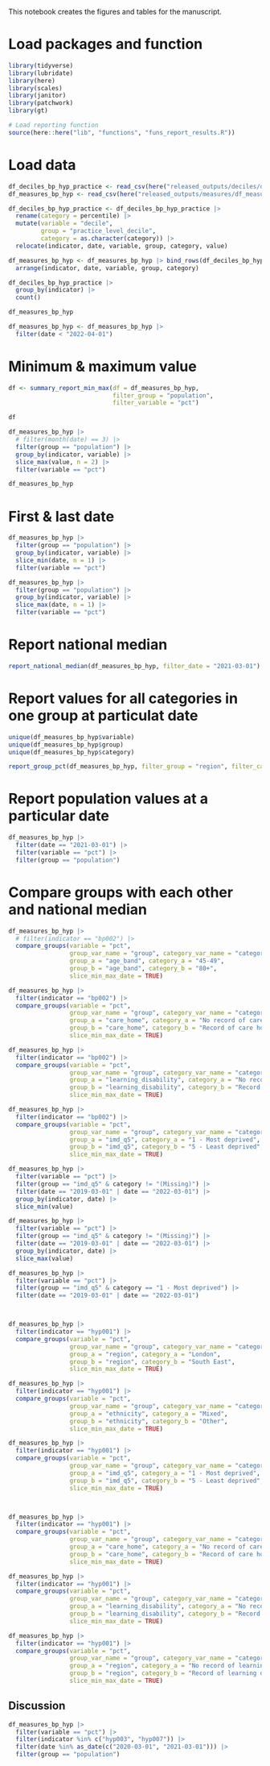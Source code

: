 This notebook creates the figures and tables for the manuscript.

# Load packages and function

```r

library(tidyverse)
library(lubridate)
library(here)
library(scales)
library(janitor)
library(patchwork)
library(gt)

```


```r
# Load reporting function
source(here::here("lib", "functions", "funs_report_results.R"))
```

# Load data

```r

df_deciles_bp_hyp_practice <- read_csv(here("released_outputs/deciles/deciles_bp_hyp_practice.csv"))
df_measures_bp_hyp <- read_csv(here("released_outputs/measures/df_measures_bp_hyp.csv"))

df_deciles_bp_hyp_practice <- df_deciles_bp_hyp_practice |>
  rename(category = percentile) |>
  mutate(variable = "decile",
         group = "practice_level_decile",
         category = as.character(category)) |>
  relocate(indicator, date, variable, group, category, value)

df_measures_bp_hyp <- df_measures_bp_hyp |> bind_rows(df_deciles_bp_hyp_practice)|>
  arrange(indicator, date, variable, group, category)

df_deciles_bp_hyp_practice |>
  group_by(indicator) |>
  count()

df_measures_bp_hyp 

df_measures_bp_hyp <- df_measures_bp_hyp |>
  filter(date < "2022-04-01")

```

# Minimum & maximum value

```r

df <- summary_report_min_max(df = df_measures_bp_hyp,
                             filter_group = "population",
                             filter_variable = "pct")

df      

df_measures_bp_hyp |>
  # filter(month(date) == 3) |>
  filter(group == "population") |>
  group_by(indicator, variable) |>
  slice_max(value, n = 2) |>
  filter(variable == "pct")

df_measures_bp_hyp
```

# First & last date

```r

df_measures_bp_hyp |>
  filter(group == "population") |>
  group_by(indicator, variable) |>
  slice_min(date, n = 1) |>
  filter(variable == "pct")

df_measures_bp_hyp |>
  filter(group == "population") |>
  group_by(indicator, variable) |>
  slice_max(date, n = 1) |>
  filter(variable == "pct")

```

# Report national median
```r

report_national_median(df_measures_bp_hyp, filter_date = "2021-03-01")

```

# Report values for all categories in one group at particulat date

```r

unique(df_measures_bp_hyp$variable)
unique(df_measures_bp_hyp$group)
unique(df_measures_bp_hyp$category)

report_group_pct(df_measures_bp_hyp, filter_group = "region", filter_category = NULL, filter_date = "2021-03-01")


```

# Report population values at a particular date

```r

df_measures_bp_hyp |>
  filter(date == "2021-03-01") |>
  filter(variable == "pct") |>
  filter(group == "population")

```

# Compare groups with each other and national median

```r
df_measures_bp_hyp |>
  # filter(indicator == "bp002") |>
  compare_groups(variable = "pct",  
                 group_var_name = "group", category_var_name = "category",
                 group_a = "age_band", category_a = "45-49",
                 group_b = "age_band", category_b = "80+", 
                 slice_min_max_date = TRUE)

df_measures_bp_hyp |>
  filter(indicator == "bp002") |>
  compare_groups(variable = "pct",  
                 group_var_name = "group", category_var_name = "category",
                 group_a = "care_home", category_a = "No record of care home status",
                 group_b = "care_home", category_b = "Record of care home status",
                 slice_min_max_date = TRUE) 

df_measures_bp_hyp |>
  filter(indicator == "bp002") |>
  compare_groups(variable = "pct",  
                 group_var_name = "group", category_var_name = "category",
                 group_a = "learning_disability", category_a = "No record of learning disability",
                 group_b = "learning_disability", category_b = "Record of learning disability",
                 slice_min_max_date = TRUE) 

df_measures_bp_hyp |>
  filter(indicator == "bp002") |>
  compare_groups(variable = "pct",  
                 group_var_name = "group", category_var_name = "category",
                 group_a = "imd_q5", category_a = "1 - Most deprived",
                 group_b = "imd_q5", category_b = "5 - Least deprived",
                 slice_min_max_date = TRUE) 

df_measures_bp_hyp |>
  filter(variable == "pct") |>
  filter(group == "imd_q5" & category != "(Missing)") |>
  filter(date == "2019-03-01" | date == "2022-03-01") |>
  group_by(indicator, date) |>
  slice_min(value)

df_measures_bp_hyp |>
  filter(variable == "pct") |>
  filter(group == "imd_q5" & category != "(Missing)") |>
  filter(date == "2019-03-01" | date == "2022-03-01") |>
  group_by(indicator, date) |>
  slice_max(value)

df_measures_bp_hyp |>
  filter(variable == "pct") |>
  filter(group == "imd_q5" & category == "1 - Most deprived") |>
  filter(date == "2019-03-01" | date == "2022-03-01")




```


```r

df_measures_bp_hyp |>
  filter(indicator == "hyp001") |>
  compare_groups(variable = "pct",  
                 group_var_name = "group", category_var_name = "category",
                 group_a = "region", category_a = "London",
                 group_b = "region", category_b = "South East",
                 slice_min_max_date = TRUE)

df_measures_bp_hyp |>
  filter(indicator == "hyp001") |>
  compare_groups(variable = "pct",  
                 group_var_name = "group", category_var_name = "category",
                 group_a = "ethnicity", category_a = "Mixed",
                 group_b = "ethnicity", category_b = "Other",
                 slice_min_max_date = TRUE) 

df_measures_bp_hyp |>
  filter(indicator == "hyp001") |>
  compare_groups(variable = "pct",  
                 group_var_name = "group", category_var_name = "category",
                 group_a = "imd_q5", category_a = "1 - Most deprived",
                 group_b = "imd_q5", category_b = "5 - Least deprived",
                 slice_min_max_date = TRUE)



df_measures_bp_hyp |>
  filter(indicator == "hyp001") |>
  compare_groups(variable = "pct",  
                 group_var_name = "group", category_var_name = "category",
                 group_a = "care_home", category_a = "No record of care home status",
                 group_b = "care_home", category_b = "Record of care home status",
                 slice_min_max_date = TRUE) 

df_measures_bp_hyp |>
  filter(indicator == "hyp001") |>
  compare_groups(variable = "pct",  
                 group_var_name = "group", category_var_name = "category",
                 group_a = "learning_disability", category_a = "No record of learning disability",
                 group_b = "learning_disability", category_b = "Record of learning disability",
                 slice_min_max_date = TRUE) 

df_measures_bp_hyp |>
  filter(indicator == "hyp001") |>
  compare_groups(variable = "pct",  
                 group_var_name = "group", category_var_name = "category",
                 group_a = "region", category_a = "No record of learning disability",
                 group_b = "region", category_b = "Record of learning disability",
                 slice_min_max_date = TRUE) 

```



## Discussion


```r

df_measures_bp_hyp |>
  filter(variable == "pct") |>
  filter(indicator %in% c("hyp003", "hyp007")) |>
  filter(date %in% as_date(c("2020-03-01", "2021-03-01"))) |>
  filter(group == "population")

```